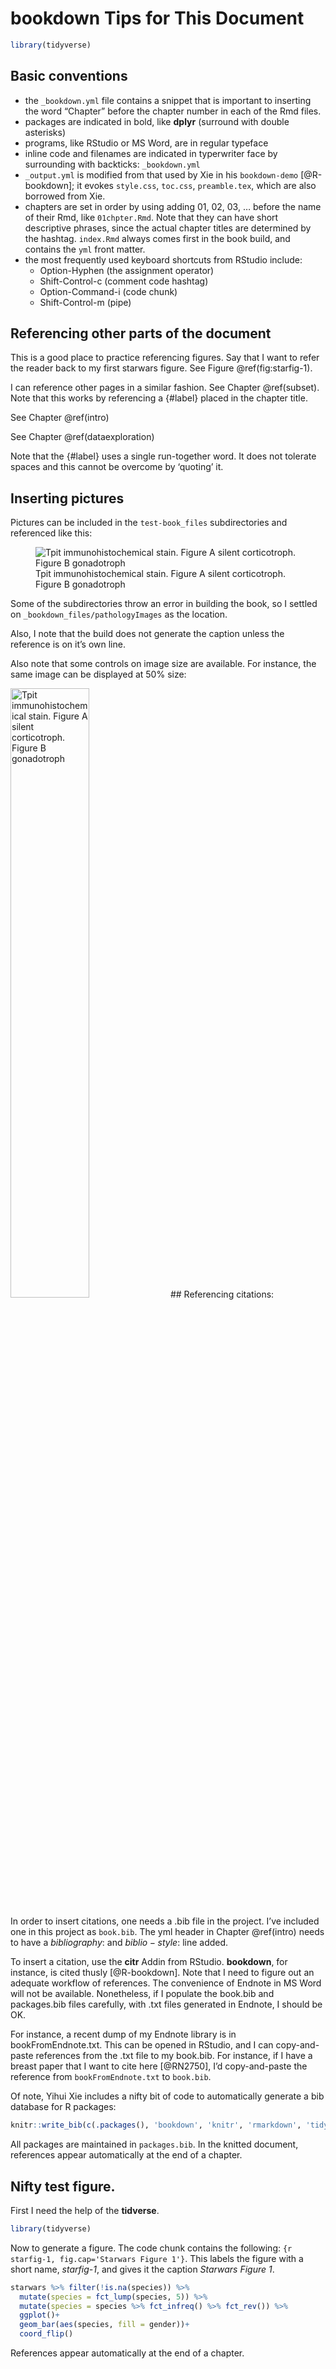 # bookdown Tips for This Document {#bookdownplan}
```r
library(tidyverse)
```

## Basic conventions 
  * the `_bookdown.yml` file contains a snippet that is important to inserting the word "Chapter" before the chapter number in each of the Rmd files. 
  * packages are indicated in bold, like **dplyr** (surround with double asterisks)
  * programs, like RStudio or MS Word, are in regular typeface
  * inline code and filenames are indicated in typerwriter face by surrounding with backticks: `_bookdown.yml`
  * `_output.yml` is modified from that used by Xie in his `bookdown-demo` [@R-bookdown]; it evokes `style.css`, `toc.css`, `preamble.tex`, which are also borrowed from Xie. 
  * chapters are set in order by using adding 01, 02, 03, ... before the name of their Rmd, like `01chpter.Rmd`. Note that they can have short descriptive phrases, since the actual chapter titles are determined by the hashtag. `index.Rmd` always comes first in the book build, and contains the `yml` front matter. 
  * the most frequently used keyboard shortcuts from RStudio include:
    + Option-Hyphen (the assignment operator)
    + Shift-Control-c (comment code hashtag)
    + Option-Command-i (code chunk)
    + Shift-Control-m (pipe)

## Referencing other parts of the document

This is a good place to practice referencing figures. Say that I want to refer the reader back to my first starwars figure. See Figure \@ref(fig:starfig-1).

I can reference other pages in a similar fashion. See Chapter \@ref(subset). Note that this works by referencing a {#label} placed in the chapter title. 

See Chapter \@ref(intro)

See Chapter \@ref(dataexploration)

Note that the {#label} uses a single run-together word. It does not tolerate spaces and this cannot be overcome by 'quoting' it. 

## Inserting pictures

Pictures can be included in the `test-book_files` subdirectories and referenced like this: 

![Tpit immunohistochemical stain. Figure A silent corticotroph. Figure B gonadotroph](_bookdown_files/pathologyImages/TpitIHC.jpg)

Some of the subdirectories throw an error in building the book, so I settled on `_bookdown_files/pathologyImages` as the location.

Also, I note that the build does not generate the caption unless the reference is on it's own line. 

Also note that some controls on image size are available. For instance, the same image can be displayed at 50% size:

![Tpit immunohistochemical stain. Figure A silent corticotroph. Figure B gonadotroph](_bookdown_files/pathologyImages/TpitIHC.jpg){#id .class width=50% height=50%}
## Referencing citations:

In order to insert citations, one needs a .bib file in the project. I've included one in this project as `book.bib`. The yml header in Chapter \@ref(intro) needs to have a $bibliography:$ and $biblio-style:$ line added. 

To insert a citation, use the **citr** Addin from RStudio. **bookdown**, for instance, is cited thusly [@R-bookdown]. Note that I need to figure out an adequate workflow of references. The convenience of Endnote in MS Word will not be available. Nonetheless, if I populate the book.bib and packages.bib files carefully, with .txt files generated in Endnote, I should be OK.

For instance, a recent dump of my Endnote library is in bookFromEndnote.txt. This can be opened in RStudio, and I can copy-and-paste references from the .txt file to my book.bib. For instance, if I have a breast paper that I want to cite here [@RN2750], I'd copy-and-paste the reference from `bookFromEndnote.txt` to `book.bib`.

Of note, Yihui Xie includes a nifty bit of code to automatically generate a bib database for R packages:

```r
knitr::write_bib(c(.packages(), 'bookdown', 'knitr', 'rmarkdown', 'tidyverse', 'ComplexHeatmap'), 'packages.bib')
```

All packages are maintained in `packages.bib`. In the knitted document, references appear automatically at the end of a chapter. 

## Nifty test figure.

First I need the help of the **tidverse**.

```r
library(tidyverse)
```

Now to generate a figure. The code chunk contains the following: `{r starfig-1, fig.cap='Starwars Figure 1'}`. This labels the figure with a short name, *starfig-1*, and gives it the caption *Starwars Figure 1*. 

```r
starwars %>% filter(!is.na(species)) %>% 
  mutate(species = fct_lump(species, 5)) %>% 
  mutate(species = species %>% fct_infreq() %>% fct_rev()) %>% 
  ggplot()+
  geom_bar(aes(species, fill = gender))+
  coord_flip()
```


References appear automatically at the end of a chapter. 
